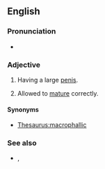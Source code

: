 {{also|well hung}}

==English==

===Pronunciation===
* {{rhymes|en|ʌŋ}}

===Adjective===
{{en-adj|head=[[well]][[-]][[hung]]|better-hung|sup=best-hung}}

# {{lb|en|informal|vulgar}} Having a large [[penis]].
# {{lb|en|of [[game]] meat}} Allowed to [[mature]] correctly.

====Synonyms====
* {{sense|having a large penis}} [[Thesaurus:macrophallic]]

===See also===
* {{l|en|horse-hung}}, {{l|en|hung like a horse}}